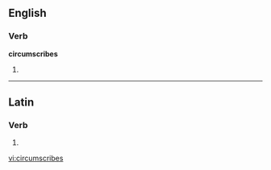 ==English==

===Verb===
'''circumscribes'''

# {{third-person singular of|[[circumscribe]]}}

----

==Latin==

===Verb===
{{la-verb-form|circumscrībēs}}

# {{conjugation of|circumscribo|circumscrībō|2|s|fut|act|ind|lang=la}}
{{count page|[[Wiktionary:Page count]]}}

[[vi:circumscribes]]